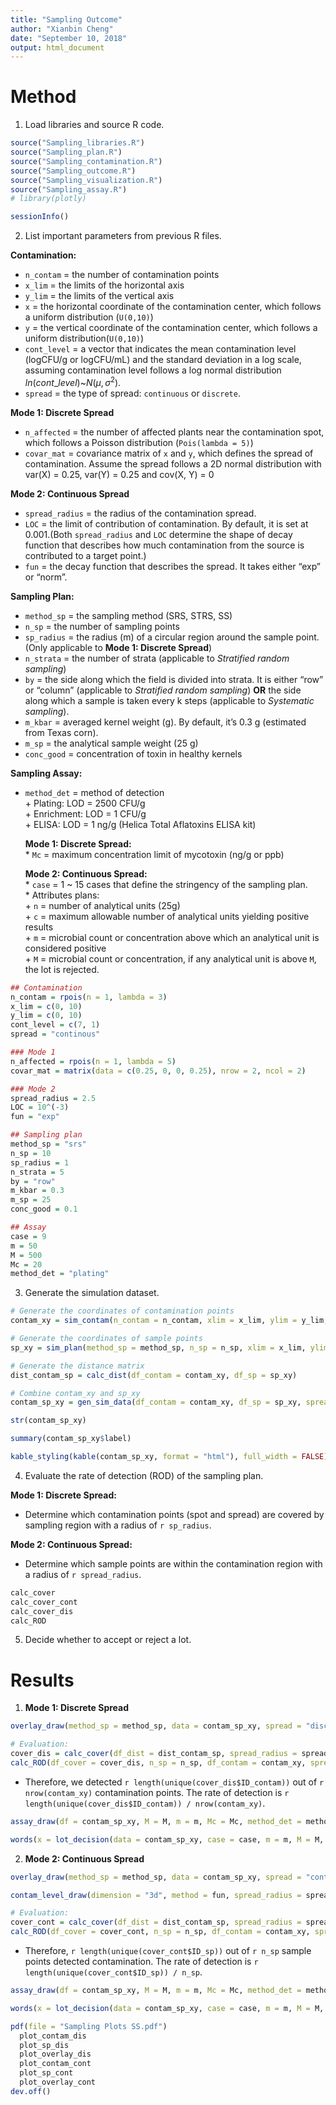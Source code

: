 ```yaml
---
title: "Sampling Outcome"
author: "Xianbin Cheng"
date: "September 10, 2018"
output: html_document
---
```


# Method  

1. Load libraries and source R code.

```r
source("Sampling_libraries.R")
source("Sampling_plan.R")
source("Sampling_contamination.R")
source("Sampling_outcome.R")
source("Sampling_visualization.R")
source("Sampling_assay.R")
# library(plotly)
```

```r
sessionInfo()
```

2. List important parameters from previous R files.

**Contamination:**  

  * `n_contam` = the number of contamination points 
  * `x_lim` = the limits of the horizontal axis  
  * `y_lim` = the limits of the vertical axis  
  * `x` = the horizontal coordinate of the contamination center, which follows a uniform distribution (`U(0,10)`)
  * `y` = the vertical coordinate of the contamination center, which follows a uniform distribution(`U(0,10)`)  
  * `cont_level` = a vector that indicates the mean contamination level (logCFU/g or logCFU/mL) and the standard deviation in a log scale, assuming contamination level follows a log normal distribution $ln(cont\_level)$~$N(\mu, \sigma^2)$. 
  * `spread` = the type of spread: `continuous` or `discrete`.

  **Mode 1: Discrete Spread** 

  * `n_affected` = the number of affected plants near the contamination spot, which follows a Poisson distribution (`Pois(lambda = 5)`)   
  * `covar_mat` = covariance matrix of `x` and `y`, which defines the spread of contamination. Assume the spread follows a 2D normal distribution with var(X) =     0.25, var(Y) = 0.25 and cov(X, Y) = 0  

  **Mode 2: Continuous Spread**

  * `spread_radius` = the radius of the contamination spread. 
  * `LOC` = the limit of contribution of contamination. By default, it is set at 0.001.(Both `spread_radius` and `LOC` determine the shape of decay function that describes how much contamination from the source is contributed to a target point.)
  * `fun` = the decay function that describes the spread. It takes either "exp" or "norm".

**Sampling Plan:**  

  * `method_sp` = the sampling method (SRS, STRS, SS)
  * `n_sp` = the number of sampling points
  * `sp_radius` = the radius (m) of a circular region around the sample point. (Only applicable to **Mode 1: Discrete Spread**)
  * `n_strata` = the number of strata (applicable to *Stratified random sampling*)
  * `by` = the side along which the field is divided into strata. It is either "row" or "column" (applicable to *Stratified random sampling*) **OR** the side along which a sample is taken every k steps (applicable to *Systematic sampling*).
  * `m_kbar` = averaged kernel weight (g). By default, it's 0.3 g (estimated from Texas corn).
  * `m_sp` = the analytical sample weight (25 g)
  * `conc_good` = concentration of toxin in healthy kernels

**Sampling Assay:**
  
* `method_det` = method of detection  
      + Plating: LOD = 2500 CFU/g  
      + Enrichment: LOD = 1 CFU/g  
      + ELISA: LOD = 1 ng/g (Helica Total Aflatoxins ELISA kit)  
  
  **Mode 1: Discrete Spread:**  
      * `Mc` = maximum concentration limit of mycotoxin (ng/g or ppb)
  
  **Mode 2: Continuous Spread:**  
      * `case` = 1 ~ 15 cases that define the stringency of the sampling plan.  
      * Attributes plans:  
          + `n` = number of analytical units (25g)  
          + `c` = maximum allowable number of analytical units yielding positive results  
          + `m` = microbial count or concentration above which an analytical unit is considered positive  
          + `M` = microbial count or concentration, if any analytical unit is above `M`, the lot is rejected.  

```r
## Contamination
n_contam = rpois(n = 1, lambda = 3)
x_lim = c(0, 10)
y_lim = c(0, 10)
cont_level = c(7, 1)
spread = "continous"

### Mode 1
n_affected = rpois(n = 1, lambda = 5)
covar_mat = matrix(data = c(0.25, 0, 0, 0.25), nrow = 2, ncol = 2)

### Mode 2
spread_radius = 2.5
LOC = 10^(-3)
fun = "exp"

## Sampling plan
method_sp = "srs"
n_sp = 10
sp_radius = 1
n_strata = 5
by = "row"
m_kbar = 0.3
m_sp = 25
conc_good = 0.1

## Assay
case = 9
m = 50
M = 500
Mc = 20
method_det = "plating"
```

3. Generate the simulation dataset.

```r
# Generate the coordinates of contamination points
contam_xy = sim_contam(n_contam = n_contam, xlim = x_lim, ylim = y_lim, covariance = covar_mat, n_affected = n_affected, radius = spread_radius, cont_level = cont_level) 

# Generate the coordinates of sample points
sp_xy = sim_plan(method_sp = method_sp, n_sp = n_sp, xlim = x_lim, ylim = y_lim, radius = sp_radius, by = by)

# Generate the distance matrix
dist_contam_sp = calc_dist(df_contam = contam_xy, df_sp = sp_xy)

# Combine contam_xy and sp_xy
contam_sp_xy = gen_sim_data(df_contam = contam_xy, df_sp = sp_xy, spread_radius = spread_radius, LOC = LOC, fun = fun, dist = dist_contam_sp, sp_radius = sp_radius, m_kbar = m_kbar, m_sp = m_sp, conc_good = conc_good, cont_level = cont_level)
```

```r
str(contam_sp_xy)

summary(contam_sp_xy$label)
```

```r
kable_styling(kable(contam_sp_xy, format = "html"), full_width = FALSE)
```

4. Evaluate the rate of detection (ROD) of the sampling plan.

**Mode 1: Discrete Spread:**  

* Determine which contamination points (spot and spread) are covered by sampling region with a radius of `r sp_radius`.

**Mode 2: Continuous Spread:**  

* Determine which sample points are within the contamination region with a radius of `r spread_radius`.

```r
calc_cover
calc_cover_cont
calc_cover_dis
calc_ROD
```

5. Decide whether to accept or reject a lot.

# Results  

1. **Mode 1: Discrete Spread**

```r
overlay_draw(method_sp = method_sp, data = contam_sp_xy, spread = "discrete", xlim = x_lim, ylim = y_lim, n_strata = n_strata, by = by)
```

```r
# Evaluation: 
cover_dis = calc_cover(df_dist = dist_contam_sp, spread_radius = spread_radius, sp_radius = sp_radius, spread = "discrete")
calc_ROD(df_cover = cover_dis, n_sp = n_sp, df_contam = contam_xy, spread = "discrete")
```

* Therefore, we detected `r length(unique(cover_dis$ID_contam))` out of `r nrow(contam_xy)` contamination points. The rate of detection is `r length(unique(cover_dis$ID_contam)) / nrow(contam_xy)`.

```r
assay_draw(df = contam_sp_xy, M = M, m = m, Mc = Mc, method_det = method_det, spread = "discrete", case = case)
```

```r
words(x = lot_decision(data = contam_sp_xy, case = case, m = m, M = M, Mc = Mc, spread = "discrete", method_det = method_det))
```


2. **Mode 2: Continuous Spread**

```r
overlay_draw(method_sp = method_sp, data = contam_sp_xy, spread = "continuous", xlim = x_lim, ylim = y_lim)
```

```r
contam_level_draw(dimension = "3d", method = fun, spread_radius = spread_radius, LOC = LOC, df_contam = contam_xy, xlim = x_lim, ylim = y_lim, interactive = FALSE)
```


```r
# Evaluation: 
cover_cont = calc_cover(df_dist = dist_contam_sp, spread_radius = spread_radius, sp_radius = sp_radius, spread = "continuous")
calc_ROD(df_cover = cover_cont, n_sp = n_sp, df_contam = contam_xy, spread = "continuous")
```

* Therefore, `r length(unique(cover_cont$ID_sp))` out of `r n_sp` sample points detected contamination. The rate of detection is `r length(unique(cover_cont$ID_sp)) / n_sp`.

```r
assay_draw(df = contam_sp_xy, M = M, m = m, Mc = Mc, method_det = method_det, spread = "continuous", case = case)
```

```r
words(x = lot_decision(data = contam_sp_xy, case = case, m = m, M = M, Mc = Mc, spread = "continuous", method_det = method_det))
```


```r
pdf(file = "Sampling Plots SS.pdf")
  plot_contam_dis
  plot_sp_dis
  plot_overlay_dis
  plot_contam_cont
  plot_sp_cont
  plot_overlay_cont
dev.off()
```

